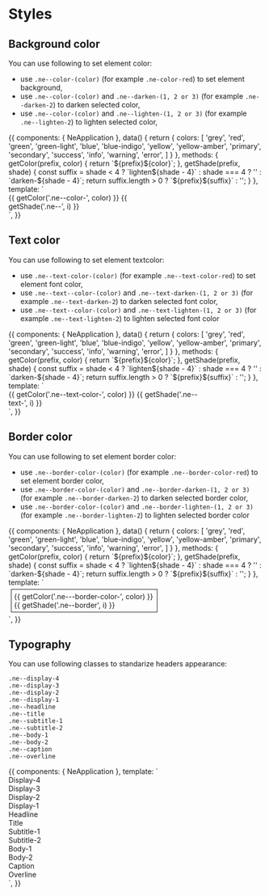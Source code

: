 

<Meta title="Getting started|Styles" decorators={[withA11y]} />

# Styles

## Background color

You can use following to set element color:

- use `.ne--color-(color)` (for example `.ne-color-red`) to set element background,
- use `.ne--color-(color)` and `.ne--darken-(1, 2 or 3)` (for example `.ne--darken-2`) to darken selected color,
- use `.ne--color-(color)` and `.ne--lighten-(1, 2 or 3)` (for example `.ne--lighten-2`) to lighten selected color,

<Preview>
  <Story name="Background color">
    {{
      components: { NeApplication },
      data() {
        return {
          colors: [
            'grey',
            'red',
            'green',
            'green-light',
            'blue',
            'blue-indigo',
            'yellow',
            'yellow-amber',
            'primary',
            'secondary',
            'success',
            'info',
            'warning',
            'error',
          ]
        }
      },
      methods: {
        getColor(prefix, color) {
          return `${prefix}${color}`;
        },
        getShade(prefix, shade) {
          const suffix = shade < 4 ? `lighten${shade - 4}` : shade === 4 ? '' : `darken-${shade - 4}`;
          return suffix.length > 0 ? `${prefix}${suffix}` : '';
        }
      },
      template: `
        <ne-application>
          <div style="display: flex;flex-wrap: wrap;">
            <div v-for="(color, index) in colors" :key="index" style="width: 300px;">
              <div v-for="i in 7" :key="i" :class="[getColor('ne--color-', color), getShade('ne--', i)]">{{ getColor('.ne--color-', color) }} {{ getShade('.ne--', i) }}</div>
            </div>
          </div>
        </ne-application>`,
    }}
  </Story>
</Preview>

## Text color

You can use following to set element textcolor:

- use `.ne--text-color-(color)` (for example `.ne--text-color-red`) to set element font color,
- use `.ne--text--color-(color)` and `.ne--text-darken-(1, 2 or 3)` (for example `.ne--text-darken-2`) to darken selected font color,
- use `.ne--text--color-(color)` and `.ne--text-lighten-(1, 2 or 3)` (for example `.ne--text-lighten-2`) to lighten selected font color

<Preview>
  <Story name="Text color">
    {{
      components: { NeApplication },
      data() {
        return {
          colors: [
            'grey',
            'red',
            'green',
            'green-light',
            'blue',
            'blue-indigo',
            'yellow',
            'yellow-amber',
            'primary',
            'secondary',
            'success',
            'info',
            'warning',
            'error',
          ]
        }
      },
      methods: {
        getColor(prefix, color) {
          return `${prefix}${color}`;
        },
        getShade(prefix, shade) {
          const suffix = shade < 4 ? `lighten${shade - 4}` : shade === 4 ? '' : `darken-${shade - 4}`;
          return suffix.length > 0 ? `${prefix}${suffix}` : '';
        }
      },
      template: `
        <ne-application>
          <div style="display: flex;flex-wrap: wrap;">
            <div v-for="(color, index) in colors" :key="index" style="width: 400px;">
              <div v-for="i in 7" :key="i" :class="[getColor('ne--text-color-', color), getShade('ne--text-', i)]">{{ getColor('.ne--text-color-', color) }} {{ getShade('.ne--text-', i) }}</div>
            </div>
          </div>
        </ne-application>`,
    }}
  </Story>
</Preview>

## Border color

You can use following to set element border color:

- use `.ne--border-color-(color)` (for example `.ne--border-color-red`) to set element border color,
- use `.ne--border-color-(color)` and `.ne--border-darken-(1, 2 or 3)` (for example `.ne--border-darken-2`) to darken selected border color,
- use `.ne--border-color-(color)` and `.ne--border-lighten-(1, 2 or 3)` (for example `.ne--border-lighten-2`) to lighten selected border color

<Preview>
  <Story name="Border color">
    {{
      components: { NeApplication },
      data() {
        return {
          colors: [
            'grey',
            'red',
            'green',
            'green-light',
            'blue',
            'blue-indigo',
            'yellow',
            'yellow-amber',
            'primary',
            'secondary',
            'success',
            'info',
            'warning',
            'error',
          ]
        }
      },
      methods: {
        getColor(prefix, color) {
          return `${prefix}${color}`;
        },
        getShade(prefix, shade) {
          const suffix = shade < 4 ? `lighten${shade - 4}` : shade === 4 ? '' : `darken-${shade - 4}`;
          return suffix.length > 0 ? `${prefix}${suffix}` : '';
        }
      },
      template: `
        <ne-application>
          <div style="display: flex;flex-wrap: wrap;">
            <div v-for="(color, index) in colors" :key="index" style="width: 300px;">
              <div v-for="i in 7" :key="i" :class="[getColor('ne--border-color-', color), getShade('ne--border-', i)]" style="border-width: 1px; border-style: solid; padding: 5px; margin: 5px;">{{ getColor('.ne---border-color-', color) }} <br> {{ getShade('.ne--border', i) }}</div>
            </div>
          </div>
        </ne-application>`,
    }}
  </Story>
</Preview>

## Typography

You can use following classes to standarize headers appearance:

```
.ne--display-4
.ne--display-3
.ne--display-2
.ne--display-1
.ne--headline
.ne--title
.ne--subtitle-1
.ne--subtitle-2
.ne--body-1
.ne--body-2
.ne--caption
.ne--overline
```

<Preview>
  <Story name="Typography">
    {{
      components: { NeApplication },
      template: `
        <ne-application>
          <div>
            <div class="ne--display-4">Display-4</div>
            <div class="ne--display-3">Display-3</div>
            <div class="ne--display-2">Display-2</div>
            <div class="ne--display-1">Display-1</div>
            <div class="ne--headline">Headline</div>
            <div class="ne--title">Title</div>
            <div class="ne--subtitle-1">Subtitle-1</div>
            <div class="ne--subtitle-2">Subtitle-2</div>
            <div class="ne--body-1">Body-1</div>
            <div class="ne--body-2">Body-2</div>
            <div class="ne--caption">Caption</div>
            <div class="ne--overline">Overline</div>
          </div>
        </ne-application>`,
    }}
  </Story>
</Preview>
